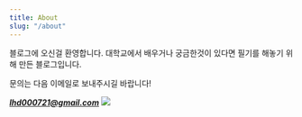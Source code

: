 ```yaml
---
title: About
slug: "/about"
---
```



블로그에 오신걸 환영합니다.
대학교에서 배우거나 궁금한것이 있다면 필기를 해놓기 위해 만든 블로그입니다.

문의는 다음 이메일로 보내주시길 바랍니다!

***lhd000721@gmail.com***
<img src="https://avatars.githubusercontent.com/u/64721119?v=4"/>